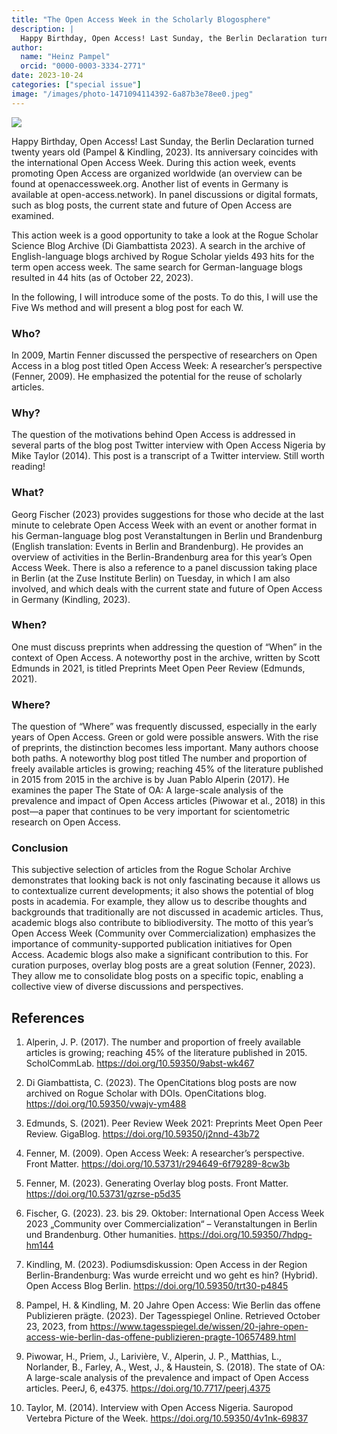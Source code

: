 ```yaml
---
title: "The Open Access Week in the Scholarly Blogosphere"
description: |
  Happy Birthday, Open Access! Last Sunday, the Berlin Declaration turned twenty years old. Its anniversary coincides with the international Open Access Week.
author:
  name: "Heinz Pampel"
  orcid: "0000-0003-3334-2771"
date: 2023-10-24
categories: ["special issue"]
image: "/images/photo-1471094114392-6a87b3e78ee0.jpeg"
---
```


![](/images/photo-1471094114392-6a87b3e78ee0.jpeg)

Happy Birthday, Open Access! Last Sunday, the Berlin Declaration turned twenty years old (Pampel & Kindling, 2023). Its anniversary coincides with the international Open Access Week. During this action week, events promoting Open Access are organized worldwide (an overview can be found at openaccessweek.org. Another list of events in Germany is available at open-access.network). In panel discussions or digital formats, such as blog posts, the current state and future of Open Access are examined.

This action week is a good opportunity to take a look at the Rogue Scholar Science Blog Archive (Di Giambattista 2023). A search in the archive of English-language blogs archived by Rogue Scholar yields 493 hits for the term open access week. The same search for German-language blogs resulted in 44 hits (as of October 22, 2023).

In the following, I will introduce some of the posts. To do this, I will use the Five Ws method and will present a blog post for each W.

### Who?
In 2009, Martin Fenner discussed the perspective of researchers on Open Access in a blog post titled Open Access Week: A researcher’s perspective (Fenner, 2009). He emphasized the potential for the reuse of scholarly articles.

### Why?
The question of the motivations behind Open Access is addressed in several parts of the blog post Twitter interview with Open Access Nigeria by Mike Taylor (2014). This post is a transcript of a Twitter interview. Still worth reading!

### What?
Georg Fischer (2023) provides suggestions for those who decide at the last minute to celebrate Open Access Week with an event or another format in his German-language blog post Veranstaltungen in Berlin und Brandenburg (English translation: Events in Berlin and Brandenburg). He provides an overview of activities in the Berlin-Brandenburg area for this year's Open Access Week. There is also a reference to a panel discussion taking place in Berlin (at the Zuse Institute Berlin) on Tuesday, in which I am also involved, and which deals with the current state and future of Open Access in Germany (Kindling, 2023).

### When?
One must discuss preprints when addressing the question of “When” in the context of Open Access. A noteworthy post in the archive, written by Scott Edmunds in 2021, is titled Preprints Meet Open Peer Review (Edmunds, 2021).

### Where?
The question of “Where” was frequently discussed, especially in the early years of Open Access. Green or gold were possible answers. With the rise of preprints, the distinction becomes less important. Many authors choose both paths. A noteworthy blog post titled The number and proportion of freely available articles is growing; reaching 45% of the literature published in 2015 from 2015 in the archive is by Juan Pablo Alperin (2017). He examines the paper The State of OA: A large-scale analysis of the prevalence and impact of Open Access articles (Piwowar et al., 2018) in this post—a paper that continues to be very important for scientometric research on Open Access.

### Conclusion
This subjective selection of articles from the Rogue Scholar Archive demonstrates that looking back is not only fascinating because it allows us to contextualize current developments; it also shows the potential of blog posts in academia. For example, they allow us to describe thoughts and backgrounds that traditionally are not discussed in academic articles. Thus, academic blogs also contribute to bibliodiversity. The motto of this year's Open Access Week (Community over Commercialization) emphasizes the importance of community-supported publication initiatives for Open Access. Academic blogs also make a significant contribution to this. For curation purposes, overlay blog posts are a great solution (Fenner, 2023). They allow me to consolidate blog posts on a specific topic, enabling a collective view of diverse discussions and perspectives.

## References
1. Alperin, J. P. (2017). The number and proportion of freely available articles is growing; reaching 45% of the literature published in 2015. ScholCommLab. <https://doi.org/10.59350/9abst-wk467>

1. Di Giambattista, C. (2023). The OpenCitations blog posts are now archived on Rogue Scholar with DOIs. OpenCitations blog. <https://doi.org/10.59350/vwajv-ym488>

1. Edmunds, S. (2021). Peer Review Week 2021: Preprints Meet Open Peer Review. GigaBlog. <https://doi.org/10.59350/j2nnd-43b72>

1. Fenner, M. (2009). Open Access Week: A researcher’s perspective. Front Matter. <https://doi.org/10.53731/r294649-6f79289-8cw3b>

1. Fenner, M. (2023). Generating Overlay blog posts. Front Matter. <https://doi.org/10.53731/gzrse-p5d35>

1. Fischer, G. (2023). 23. bis 29. Oktober: International Open Access Week 2023 „Community over Commercialization“ – Veranstaltungen in Berlin und Brandenburg. Other humanities. <https://doi.org/10.59350/7hdpg-hm144>

1. Kindling, M. (2023). Podiumsdiskussion: Open Access in der Region Berlin-Brandenburg: Was wurde erreicht und wo geht es hin? (Hybrid). Open Access Blog Berlin. <https://doi.org/10.59350/trt30-p4845>

1. Pampel, H. & Kindling, M. 20 Jahre Open Access: Wie Berlin das offene Publizieren prägte. (2023). Der Tagesspiegel Online. Retrieved October 23, 2023, from <https://www.tagesspiegel.de/wissen/20-jahre-open-access-wie-berlin-das-offene-publizieren-pragte-10657489.html>

1. Piwowar, H., Priem, J., Larivière, V., Alperin, J. P., Matthias, L., Norlander, B., Farley, A., West, J., & Haustein, S. (2018). The state of OA: A large-scale analysis of the prevalence and impact of Open Access articles. PeerJ, 6, e4375. <https://doi.org/10.7717/peerj.4375>

1. Taylor, M. (2014). Interview with Open Access Nigeria. Sauropod Vertebra Picture of the Week. <https://doi.org/10.59350/4v1nk-69837>
